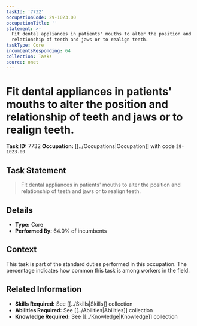 ```yaml
---
taskId: '7732'
occupationCode: 29-1023.00
occupationTitle: ''
statement: >-
  Fit dental appliances in patients' mouths to alter the position and
  relationship of teeth and jaws or to realign teeth.
taskType: Core
incumbentsResponding: 64
collection: Tasks
source: onet
---
```

# Fit dental appliances in patients' mouths to alter the position and relationship of teeth and jaws or to realign teeth.

**Task ID:** 7732
**Occupation:** [[../Occupations|Occupation]] with code `29-1023.00`

## Task Statement

> Fit dental appliances in patients' mouths to alter the position and relationship of teeth and jaws or to realign teeth.

## Details

- **Type:** Core
- **Performed By:** 64.0% of incumbents

## Context

This task is part of the standard duties performed in this occupation. The percentage indicates how common this task is among workers in the field.

## Related Information

- **Skills Required:** See [[../Skills|Skills]] collection
- **Abilities Required:** See [[../Abilities|Abilities]] collection
- **Knowledge Required:** See [[../Knowledge|Knowledge]] collection
